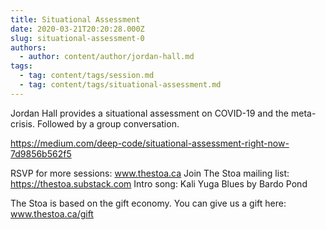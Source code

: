 ```yaml
---
title: Situational Assessment
date: 2020-03-21T20:20:28.000Z
slug: situational-assessment-0
authors:
  - author: content/author/jordan-hall.md
tags:
  - tag: content/tags/session.md
  - tag: content/tags/situational-assessment.md
---
```


Jordan Hall provides a situational assessment on COVID-19 and the meta-crisis. Followed by a group conversation. 

https://medium.com/deep-code/situational-assessment-right-now-7d9856b562f5

RSVP for more sessions: www.thestoa.ca
Join The Stoa mailing list: https://thestoa.substack.com
Intro song: Kali Yuga Blues by Bardo Pond

The Stoa is based on the gift economy. You can give us a gift here: www.thestoa.ca/gift

